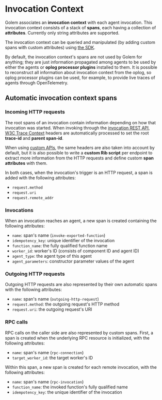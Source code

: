 # Invocation Context

Golem associates an **invocation context** with each agent invocation. This invocation context consists of a stack of **spans**, each having a collection of **attributes**. Currently only string attributes are supported.

The invocation context can be queried and manipulated (by adding custom spans with custom attributes) using [the SDK](/develop/additional).

By default, the invocation context's spans are not used by Golem for anything; they are just information propagated among agents to be used by either the agents or **oplog processor plugins** installed to them. It is possible to reconstruct all information about invocation context from the oplog, so oplog processor plugins can be used, for example, to provide live traces of agents through OpenTelemetry.

## Automatic invocation context spans

### Incoming HTTP requests
The root spans of an invocation contain information depending on how that invocation was started. When invoking through the [invocation REST API](/invoke/http), [W3C Trace Context](https://www.w3.org/TR/trace-context/) headers are automatically processed to set the root **trace-id** and **parent span-id**.

When using [custom APIs](/invoke/making-custom-apis), the same headers are also taken into account by default, but it is also possible to write a **custom Rib script** per endpoint to extract more information from the HTTP requests and define custom **span attributes** with them.

In both cases, when the invocation's trigger is an HTTP request, a span is added with the following attributes:

- `request.method`
- `request.uri`
- `request.remote_addr`

### Invocations
When an invocation reaches an agent, a new span is created containing the following attributes:

- `name`: span's name (`invoke-exported-function`)
- `idempotency_key`: unique identifier of the invocation
- `function_name`: the fully qualified function name
- `worker_id`: worker's ID (consists of component ID and agent ID)
- `agent_type`: the agent type of this agent
- `agent_parameters`: constructor parameter values of the agent

### Outgoing HTTP requests
Outgoing HTTP requests are also represented by their own automatic spans with the following attributes:

- `name`: span's name (`outgoing-http-request`)
- `request.method`: the outgoing request's HTTP method
- `request.uri`: the outgoing request's URI

### RPC calls
RPC calls on the caller side are also represented by custom spans. First, a span is created when the underlying RPC resource is initialized, with the following attributes:

- `name`: span's name (`rpc-connection`)
- `target_worker_id`: the target worker's ID

Within this span, a new span is created for each remote invocation, with the following attributes:

- `name`: span's name (`rpc-invocation`)
- `function_name`: the invoked function's fully qualified name
- `idempotency_key`: the unique identifier of the invocation
